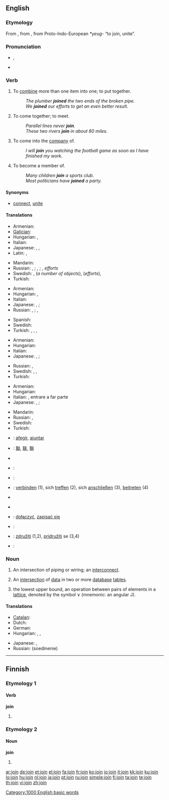 ==English==

===Etymology===
From {{etyl|fro}} {{term|joindre|lang=fro}}, from {{etyl|la}} {{term|iungo|iungō|join, yoke|lang=la}}, from Proto-Indo-European ''*yeug-'' “to join, unite”.

===Pronunciation===
* {{a|UK}} {{IPA|/ˈdʒɔɪn/}}, {{SAMPA|/"dZOIn/}}
*: {{rhymes|ɔɪn}}
* {{audio|en-us-join.ogg|Audio (US)}}

===Verb===
{{en-verb}}

# To [[combine]] more than one item into one; to put together.
#: ''The plumber '''joined''' the two ends of the broken pipe.''
#: ''We '''joined''' our efforts to get an even better result.''
# To come together; to meet.
#: ''Parallel lines never '''join'''.''
#: ''These two rivers '''join''' in about 80 miles.''
# To come into the [[company]] of.
#: ''I will '''join''' you watching the football game as soon as I have finished my work.''
# To become a member of.
#: ''Many children '''join''' a sports club.''
#: ''Most politicians have '''joined''' a party.''

====Synonyms====
* {{sense|to combine more than one item into one}} [[connect]], [[unite]]

====Translations====
{{trans-top|to combine more than one item into one; to put together}}
* Armenian: {{t-|hy|միացնել|tr=miac’nel|sc=Armn|xs=Armenian}}
* [[Galician]]: {{t-|gl|xuntar|xs=Galician}}
* Hungarian: {{t|hu|összekapcsol}}, {{t|hu|összeköt}}
* Italian: {{t+|it|unire}}
* Japanese: {{t|ja|つなげる|tr=tsunageru|sc=Jpan}}, {{t|ja|接続|alt=接続する|tr=setsuzoku suru|sc=Jpan}}, {{t-|ja|結合|alt=結合する|tr=ketsugō suru|sc=Jpan}}
* Latin: {{t|la|coniungo|alt=coniungō}}, {{t-|la|conecto|alt=cōnectō}}
{{trans-mid}}
* Mandarin: {{tø|cmn|連接}}
* Russian: {{t|ru|соединять|tr=sojedin'át'|sc=Cyrl}} {{impf}}, {{t|ru|соединить|tr=soedinít'|sc=Cyrl}} {{pf}}; {{t|ru|скреплять|tr=skr'epl'át'|sc=Cyrl}} {{impf}}, {{t|ru|скрепить|tr=skr'epít'|sc=Cyrl}} {{pf}}; {{t|ru|объединять|tr=objedin'át'|sc=Cyrl}} {{impf}}, {{t|ru|объединить|tr=objedinít'|sc=Cyrl}} {{pf}} ''efforts''
* Swedish: {{t|sv|sammanfoga}}, {{t|sv|foga samman}} (''a number of objects''), {{t|sv|slå samman}} (''efforts''), {{t|sv|föra samman}}
* Turkish: {{t+|tr|katılmak}}
{{trans-bottom}}

{{trans-top|to come together; to meet}}
* Armenian: {{t-|hy|միանալ|tr=mianal|sc=Armn|xs=Armenian}}
* Hungarian: {{t|hu|beletorkollik}}, {{t+|hu|találkozik}}
* Italian: {{t+|it|incontrare}}
* Japanese: {{t|ja|つながる|tr=tsunagaru|sc=Jpan}}, {{t|ja|接続|alt=接続する|tr=setsuzoku suru|sc=Jpan}}; {{qalifier|for a river or road}} {{t|ja|合流|alt=合流する|tr=gōryū suru|sc=Jpan}}
* Russian: {{t|ru|соединяться|tr=sojedin'át's'a|sc=Cyrl}} {{impf}}, {{t+|ru|соединиться|tr=soedinít's'a|sc=Cyrl}} {{pf}}; {{t|ru|объединяться|tr=objedin'át's'a|sc=Cyrl}} {{impf}}, {{t|ru|объединиться|tr=objedinít's'a|sc=Cyrl}} {{pf}}
{{trans-mid}}
* Spanish: {{t+|es|acompañar}}
* Swedish: {{t|sv|mötas}}
* Turkish: {{t+|tr|birleşmek}}, {{t+|tr|çakışmak}}, {{t+|tr|kesişmek}}, {{t+|tr|bir araya gelmek}}
{{trans-bottom}}

{{trans-top|to come into the company of}}
* Armenian: {{t-|hy|միանալ|tr=mianal|sc=Armn|xs=Armenian}}
* Hungarian: {{t+|hu|csatlakozik}}
* Italian: {{t-|it|aggregarsi}}
* Japanese: {{t|ja|加わる|tr=kuwawaru|sc=Jpan}}, {{t|ja|同伴|alt=同伴する|tr=dōhan suru|sc=Jpan}}; {{qualifier|figurative}} {{t|ja|合流|alt=合流する|tr=gōryū suru|sc=Jpan}}
{{trans-mid}}
* Russian: {{t|ru|присоединяться|tr=prisojedin'át's'a|sc=Cyrl}} {{impf}}, {{t+|ru|присоединиться|tr=prisoedinít's'a|sc=Cyrl}} {{pf}}
* Swedish: {{t|sv|följa med}}, {{t|sv|komma med}}, {{t+|sv|hänga med}}
* Turkish: {{t+|tr|katılmak}}
{{trans-bottom}}

{{trans-top|to become a member of}}
* Armenian: {{t-|hy|միանալ|tr=mianal|sc=Armn|xs=Armenian}}
* Hungarian: {{t|hu|belép}}
* Italian: {{t+|it|aderire}}, entrare a far parte
* Japanese: {{t|ja|加わる|tr=kuwawaru|sc=Jpan}}, {{t+|ja|参加|alt=参加する|tr=sanka suru|sc=Jpan}}; {{qualifier|figurative}} {{t|ja|合流|alt=合流する|tr=gōryū suru|sc=Jpan}}
{{trans-mid}}
* Mandarin: {{tø|cmn|加盟}}
* Russian: {{t+|ru|вступать|tr=vstupát'|sc=Cyrl}} {{impf}}, {{t+|ru|вступить|tr=vstupít'|sc=Cyrl}} {{impf}}
* Swedish: {{t|sv|gå med i}}
* Turkish: {{t+|tr|katılmak}}
{{trans-bottom}}

{{checktrans-top}}
* {{ttbc|Catalan}}: [[afegir]], [[ajuntar]]
* {{ttbc|CJKV Characters}}: [[聯]], [[联]], [[聨]]
* {{trreq|Chinese}}
* {{ttbc|Dutch}}: {{t-|nl|voegen}}
* {{ttbc|French}}: {{t+|fr|rejoindre}}
* {{ttbc|German}}: [[verbinden]] (1), sich [[treffen]] (2), sich [[anschließen]] (3), [[beitreten]] (4)
* {{trreq|Hebrew}}
{{checktrans-mid}}
* {{trreq|Old English}}
* {{ttbc|Polish}}: [[dołączyć]], [[zapisać się]]
* {{ttbc|Portuguese}}: {{t+|pt|juntar}}
* {{ttbc|Slovene}}: [[združiti]] (1,2), [[pridružiti]] se (3,4)
* {{ttbc|Spanish}}: {{t-|es|juntar}}
{{checktrans-bottom}}

===Noun===
{{en-noun}}

# An intersection of piping or wiring; an [[interconnect]].
# {{computing}} An [[intersection]] of [[data]] in two or more [[database]] [[table]]s.
# {{algebra}} the lowest upper bound, an operation between pairs of elements in a [[lattice]], denoted by the symbol <math> \vee </math> (mnemonic: an angular J).

====Translations====
{{trans-top|an intersection of piping or wiring; an interconnect}}
* [[Catalan]]: {{t-|ca|unió}}
* Dutch: {{t|nl|verbinding}}
* German: {{t+|de|Verbindung|f}}
* Hungarian: {{t|hu|kötés}}, {{t|hu|csatlakozás}}, {{t|hu|toldás}}
{{trans-mid}}
* Japanese: {{t|ja|接続|tr=setsuzoku|sc=Jpan}}, {{t-|ja|結合|tr=ketsugō|sc=Jpan}}
* Russian: {{t+|ru|соединение|sc=Cyrl}} (soedinenie)
{{trans-bottom}}

[[Category:1000 English basic words]]

----

==Finnish==

===Etymology 1===

====Verb====
'''join'''

# {{fi-form of|juoda|type=verb|pr=first-person|pl=singular|mood=indicative|tense=past}}

===Etymology 2===

====Noun====
'''join'''

# {{fi-form of|joki|type=noun|case=instructive|pl=plural}}

[[ar:join]]
[[de:join]]
[[et:join]]
[[el:join]]
[[fa:join]]
[[fr:join]]
[[ko:join]]
[[io:join]]
[[it:join]]
[[kk:join]]
[[ku:join]]
[[lo:join]]
[[hu:join]]
[[nl:join]]
[[ja:join]]
[[pt:join]]
[[ru:join]]
[[simple:join]]
[[fi:join]]
[[ta:join]]
[[te:join]]
[[th:join]]
[[vi:join]]
[[zh:join]]